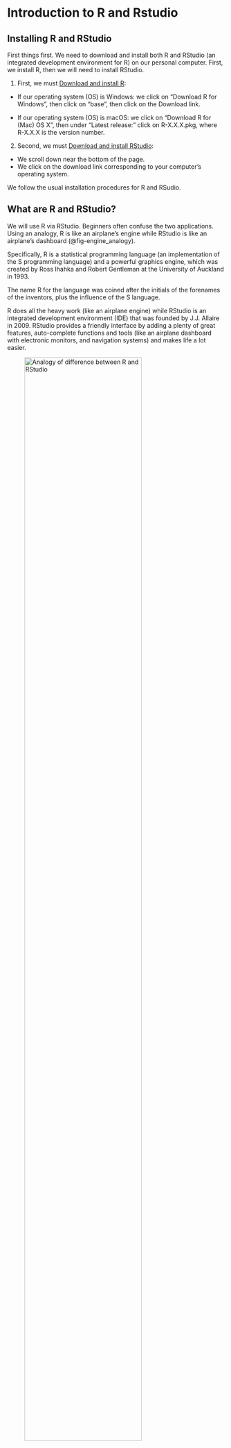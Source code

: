 # Introduction to R and Rstudio {#sec-introduction}

## Installing R and RStudio

First things first. We need to download and install both R and RStudio (an integrated development environment for R) on our personal computer. First, we install R, then we will need to install RStudio.

1.  First, we must [Download and install R](https://cran.r-project.org/):

-   If our operating system (OS) is Windows: we click on "Download R for Windows", then click on "base", then click on the Download link.

-   If our operating system (OS) is macOS: we click on "Download R for (Mac) OS X", then under "Latest release:" click on R-X.X.X.pkg, where R-X.X.X is the version number.

2.  Second, we must [Download and install RStudio](https://www.rstudio.com/products/rstudio/download/):

-   We scroll down near the bottom of the page.
-   We click on the download link corresponding to your computer's operating system.

We follow the usual installation procedures for R and RSudio.

## What are R and RStudio?

We will use R via RStudio. Beginners often confuse the two applications. Using an analogy, R is like an airplane's engine while RStudio is like an airplane's dashboard (@fig-engine_analogy).

Specifically, R is a statistical programming language (an implementation of the S programming language) and a powerful graphics engine, which was created by Ross Ihahka and Robert Gentleman at the University of Auckland in 1993.

The name R for the language was coined after the initials of the forenames of the inventors, plus the influence of the S language.

R does all the heavy work (like an airplane engine) while RStudio is an integrated development environment (IDE) that was founded by J.J. Allaire in 2009. RStudio provides a friendly interface by adding a plenty of great features, auto-complete functions and tools (like an airplane dashboard with electronic monitors, and navigation systems) and makes life a lot easier.

![Analogy of difference between R and RStudio](images/engine_analogy.png){#fig-engine_analogy width="80%"}

After we install R and RStudio on our computer, we'll have two new programs (also called applications) we can open. In this textbook, we'll always work in **RStudio**.

::: callout-tip
## Why R Programming Language?

1.  R programming is used as a leading tool for machine learning, statistics, and data analysis. Objects, functions, and packages can easily be created by R.
2.  It's a platform-independent language. This means it can be applied to all operating systems.
3.  It's an open-source free language. That means anyone can install it in any organization without purchasing a license.
4.  R programming language is not only a statistic software but also allows us to integrate with other languages (C, C++). Thus, we can easily interact with many data sources and statistical tools.
5.  The R programming language has a vast community of users and it's growing day by day.
6.  R is currently one of the most requested programming languages in the Data Science job market that makes it the hottest trend nowadays.
:::

## Starting R & RStudio

After the RStudio installation is finished, click the RStudio icon ![](images/r_studio_icon.png){#fig-r_studio_icon width="5%"}

R starts automatically when we open RStudio [@fig-RStudio_panels] and we are greeted by **three panes**:

![RStudio Screenshot with Console on the left and Help tab in the bottom right.](images/RStudio_panels.png){#fig-RStudio_panels width="100%"}

The three main panes that divide the screen are:

1.  the large **Console pane** on the left runs R code.

2.  the workspace pane, which includes the Environment and History tabs, in the upper right.

    -   The **Environment tab** keeps track of the objects we create as we work with R (a major part of our tasks involves creating objects).

    -   The **History tab** tracks all of the commands that we have sent to the R console in the session.

3.  the Files/Plots/Packages/Help/Viewer pane in the lower right.

    -   The **Files tab** lets us create new folders (directories) on our computer, as well as copy, move, delete, or rename files.

    -   The **Plots tab** holds graphs and charts we generate from our data and during the analysis.

    -   The **Packages** tab lists of all the R packages installed on our hard drive and indicates whether or not they are currently loaded. We'll discuss packages in more detail in the next sections.

    -   The **Help tab**, provides links to search for help directly from our RStudio window.

    -   The **Viewer tab** in RStudio allows us to view local web content (e.g., to view an html table).

Throughout this textbook, we'll come to learn what purpose each of these panes serve.

::: callout-tip
## Command prompt  \>

The Console pane starts with information about the version number, license and contributors, and provides some guidance on how to get help. The last line is a **standard command prompt** (the greater than sign \> symbol) that indicates R is ready and expecting instructions to do something.
:::

 

Let's type `14 + 16` at the R command prompt and press `Enter`:

```r
14 + 16
```

So what happened?

Well, R gave us a response (output) to our input (`14 + 16`). That response came after we pressed the Enter key. It was `[1] 30`. It's clear that `30` is the answer to the `14 + 16`. However, what does the `[1]` mean? At this point we can pretty much ignore it, but technically it refers to the index of the first item on each line. (Sometimes R prints out many lines as an output. The number inside the brackets helps us figure out where in the sequence we are per line).

## R scripts

Usually, we do our programming by writing our code in script files. An R script (with the ".R" extension) is simply a text file in which our R code is stored, and then can be "sent" to the console, where R will execute it.

If we go to:

```mermaid
flowchart LR
  A[File] -.-> B(New File) -.-> C(R Script)
```

in the RStudio menu, we should see another pane (Q1) opened on the left above the interactive console [@fig-RStudio_4panels]. This is where we can write a length script with lots of lines of code, and save the file for future use.

![RStudio Screenshot with four panes.](images/RStudio_4panels.png){#fig-RStudio_4panels width="100%"}

Therefore, the RStudio window is divided into **four** panes (quadrants) that contain:

-   Q1 - code editor (script)
-   Q2 - console
-   Q3 - environment (workspace), history
-   Q4 - files, plots, packages, help, viewer (for local web content)

::: callout-tip
## Layout of the panes

The four panes might be in a different order that those in @fig-RStudio_4panels. If we'd like, we can change the **order** of the windows under RStudio preferences. We select from RStudio menu:

```mermaid
flowchart LR
  A[Tools] -.-> B(Global Options) -.-> C(Pane layout)
```

We can also change their **shape** by either clicking the minimize or maximize buttons on the top right of each pane, or by clicking and dragging the middle of the borders of the windows.
:::

In Rscript, we can execute our code line by line by putting the cursor on the line or selecting a chunk of lines (by highlighting the text) and pressing the **run** button ![](images/run.png){#fig-run width="8%"} in the source window. We can also run our selected code using the **keywboard shortcut `Ctrl + Enter`**.

::: callout-tip
## Advantages writing our R code as an R script file

-   We can save and reuse our code
-   We can document our work (however, we can only include one-line comments and these must be prefixed with the hash symbol,  #)
-   We can share our work with others
-   We can move beyond writing one line of code at a time
:::

## Errors, warnings, and messages in R

Let's type the following at the R command prompt and press Enter:

```r
#| error: true
#| eval: false

hello
```

we get the following error:\
`r kableExtra::text_spec("Error: object ‘hello’ not found", color = "red")`

One thing that intimidates new R and RStudio users is how it reports errors, warnings, and messages. R reports errors, warnings, and messages in a glaring red font, which makes it seem like it is scolding us. However, seeing red text in the console is not always bad.

R will show \textcolor{red}{red text} in the console pane in three different situations:

-   **Errors:** When the red text is a legitimate error, it will be prefaced with "Error..." and try to explain what went wrong. Generally when there's an error, the code will not run.

-   **Warnings:** When the red text is a warning, it will be prefaced with "Warning:" and R will try to explain why there's a warning. Generally our code will still work, but with some caveats.

-   **Messages:** When the red text doesn't start with either "Error" or "Warning", it's just a friendly message.

Now, let's type the following:

```r
1 + 2 -
+
```

::: callout-important
## If a command is not complete then R will show a Plus sign (+) prompt

If an R command is not complete then R will show a plus sign (`+`) prompt on second and subsequent lines until the command syntax is correct (this means that we can type something to finish the command we are trying to execute). We can also hit the escape key (`ESC`) to cancel whatever command R is waiting for us to finish.
:::

## R Help resources

Before asking others for help, it's generally a good idea for us to try to help ourself. It is strongly recommended to learn how to use R's useful and extensive built-in help system which is an essential part of finding solutions to our R programming problems.

We can use the **`help()`** function or **`?`** help operator which provide access to the R documentation pages for a specific term. For example, if we want information for the `mean` we type the following commands (which give the same result):

```r
#| echo: true
#| eval: false

help(mean)
```

or

```r
#| echo: true
#| eval: false

?mean
```

![R help() function search for specific term such as `mean`](images/mean_help.png){#fig-mean_help width="80%"}

So, R tried to find something called `mean` (@fig-mean_help).

::: callout-tip
## Recall a previously typed command in console

In console to recall a previously typed commands use the up arrow key ($\uparrow$). To go between previously typed commands use the up and down arrow ($\downarrow$) keys. To modify or correct a command use the left ($\leftarrow$) and right arrow ($\rightarrow$) keys.
:::

Two question marks (**`??`**) will search R documentation for a phrase or term and it is a shortcut to `help.search()` function. So for example, let's say we want to search documentation for `linear regression` analysis. Keep in mind if our phrase is more than one word long, we must put it in quotation marks.

```r
#| echo: true
#| eval: false

??"linear regression"
```

To do a keyword search use the **`apropos()`** command with the keyword in double quotes, `"keyword"`, or single quote, `'keyword'`. For example:

```r
#| echo: true
#| eval: false

apropos("mean")
```

Use the **`example()`** command to run the examples at the end of the help for a function:

```r
example(mean)
```

RStudio also provides search box in the **"Help"** tab to make our life easier (@fig-RStudio_panels).

Like Google, but for R is the [RSeek.Org](https://rseek.org/). This is not included in R but is a great search engine built specifically for R-related queries.

Additionally, there are a lot of **on-line** resources that can help (e.g., [R-bloggers](https://www.r-bloggers.com/)). However, we must understand that blindly copying and pasting could be harmful and further it won't help us to learn and develop.

## Working with RStudio Projects

When we are working in R, the program needs to know where to find inputs and deliver outputs, and will look first in what is called a "working directory". Moreover, we want to organize all of the files for a given project in one folder, and that particular folder should be established as our working directory.

### Create a new RStudio Project

Keeping all the files associated with a project organized together -- input data, R scripts, documents and figures -- is such a wise and common practice that RStudio has built-in support for this via its projects. RStudio projects are associated with R working directories [@fig-create_project].

We can create an RStudio project:

-   In a new directory
-   In an existing directory where we already have R code and data
-   By cloning a version control (Git or Subversion) repository

Let's create one to use for the rest of this textbook. From the RStudio menu:

```mermaid
flowchart LR
  A[File] -.-> B(New Project)
```

The directory name we choose here will be the `project name`. We call it whatever we want (e.g., introR).

![RStudio projects are associated with R working directories](images/create_project.png){#fig-create_project width="80%"}

::: callout-important
## Store the RStudio Project somewhere sensible

We must think carefully in which **subdirectory** we will create the RStudio project. If we don't store it somewhere sensible, it will be hard to find it in the future!
:::

## RStudio Project folder structure

The files on our computer are organised into folders. RStudio Projects live in our computer's normal folders - they placemark the working directory of each analysis project. These project folders can be viewed or moved around the same way we normally work with files and folders on our computer.

The proposed RStudio Project should contain the following sub-folders [@fig-project_structure]:

-   data: data files of any kind, such as `.csv`, `.xlsx`, `.txt`, etc.
-   documents: documents of any formats, such as `.docx`, `.pdf`, .`tex`, `.Rmd`, etc.
-   figures: plots, diagrams, and other figures
-   scripts: all your R scripts and codes (`.R` extension)

Additionally, there are two important files in the project folder that are created automatically by Rstudio: `name_of_project.Rproj`, and `.Rhistory`:

-   `name_of_project.Rproj`: contains options and meta-data of the project (encoding, the number of spaces used for indentation, whether or not to restore a workspace with launch, etc) and can also be used as a shortcut for opening the project directly from the filesystem.

-   `.Rhistory`: contains a history of code executed

![Project folder structure](images/project_structure.png){#fig-project_structure width="80%"}

It is recommended to work with RStudio Projects. This enables us to switch between different projects without getting the data, scripts, or output files all mixed up. Everything gets read in or saved to the correct place. No more exporting a plot and then going through the various Documents, etc., folders on our computer trying to figure out where our plot might have been saved to. It got saved to the project folder.

## Quitting R & RStudio

When we quit RStudio we will be asked whether to save workspace with two options:

-   "Yes" -- Our current R workspace (containing the work that we have done) will be restored next time we open RStudio.
-   "No" -- We will start with a fresh R session next time we open RStudio. For now select "**No**" to prevent errors being carried over from previous sessions.
